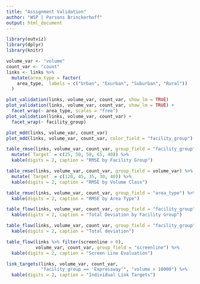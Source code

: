```yaml
---
title: "Assignment Validation"
author: "WSP | Parsons Brinckerhoff"
output: html_document
---
```



```r
library(outviz)
library(dplyr)
library(knitr)
```

```r
volume_var <- "volume"
count_var <- "count"
links <- links %>%
  mutate(area_type = factor(
    area_type,  labels = c("Urban", "Exurban", "Suburban", "Rural"))
  )
```


```r
plot_validation(links, volume_var, count_var, show_lm = TRUE)
plot_validation(links, volume_var, count_var, show_lm = TRUE) +
  facet_wrap(~ area_type, scales = "free")
plot_validation(links, volume_var, count_var) +
  facet_wrap(~ facility_group)
```

```r
plot_mdd(links, volume_var, count_var)
plot_mdd(links, volume_var, count_var, color_field = "facility_group")
```

```r
table_rmse(links, volume_var, count_var, group_field = "facility_group") %>%
  mutate(`Target` = c(25, 50, 50, 65, 40)) %>%
  kable(digits = 2, caption = "RMSE by Facility Group")

table_rmse(links, volume_var, count_var, group_field = volume_var) %>%
  mutate(`Target` = c(120, 45, 35, 30, 40)) %>%
  kable(digits = 2, caption = "RMSE by Volume Class")

table_rmse(links, volume_var, count_var, group_field = "area_type") %>%
  kable(digits = 2, caption = "RMSE by Area Type")
```

```r
table_flow(links, volume_var, count_var, group_field = "facility_group") %>%
  kable(digits = 2, caption = "Total Deviation by Facility Group")

table_flow(links, volume_var, count_var, group_field = "facility_group") %>%
  kable(digits = 2, caption = "Total deviation")

table_flow(links %>% filter(screenline > 0), 
           volume_var, count_var, group_field = "screenline") %>%
  kable(digits = 2, caption = "Screen Line Evaluation")
```

```r
link_targets(links, volume_var, count_var,
             "facility_group == 'Expressway'", "volume > 10000") %>%
  kable(digits = 2, caption = "Individual Link Targets")
```

